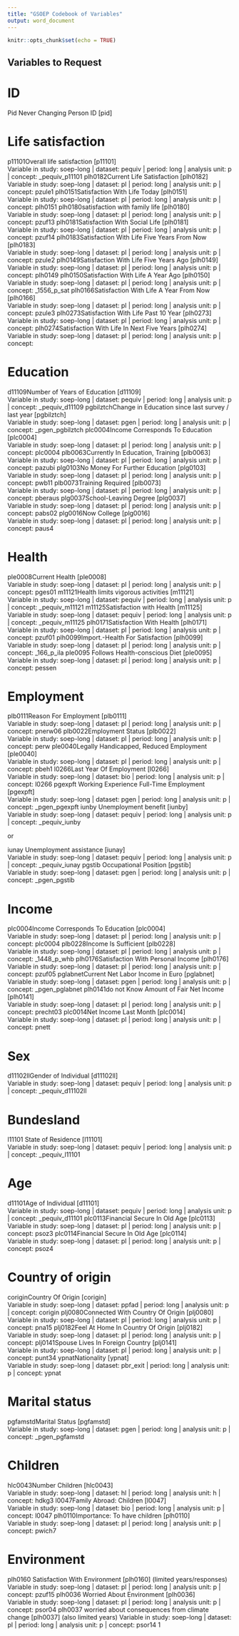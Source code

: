 ```yaml
---
title: "GSOEP Codebook of Variables"
output: word_document
---
```


```r
knitr::opts_chunk$set(echo = TRUE)
```

## Variables to Request



# ID
 Pid Never Changing Person ID [pid] 


# Life satisfaction
   p11101Overall life satisfaction [p11101]  
Variable in study: soep-long | dataset: pequiv | period: long | analysis unit: p | concept: _pequiv_p11101
   plh0182Current Life Satisfaction [plh0182]  
Variable in study: soep-long | dataset: pl | period: long | analysis unit: p | concept: pzule1
   plh0151Satisfaction With Life Today [plh0151]  
Variable in study: soep-long | dataset: pl | period: long | analysis unit: p | concept: plh0151
   plh0180satisfaction with family life [plh0180]  
Variable in study: soep-long | dataset: pl | period: long | analysis unit: p | concept: pzuf13
   plh0181Satisfaction With Social Life [plh0181]  
Variable in study: soep-long | dataset: pl | period: long | analysis unit: p | concept: pzuf14
   plh0183Satisfaction With Life Five Years From Now [plh0183]  
Variable in study: soep-long | dataset: pl | period: long | analysis unit: p | concept: pzule2
   plh0149Satisfaction With Life Five Years Ago [plh0149]  
Variable in study: soep-long | dataset: pl | period: long | analysis unit: p | concept: plh0149
   plh0150Satisfaction With Life A Year Ago [plh0150]  
Variable in study: soep-long | dataset: pl | period: long | analysis unit: p | concept: _1556_p_sat
   plh0166Satisfaction With Life A Year From Now [plh0166]  
Variable in study: soep-long | dataset: pl | period: long | analysis unit: p | concept: pzule3
   plh0273Satisfaction With Life Past 10 Year [plh0273]  
Variable in study: soep-long | dataset: pl | period: long | analysis unit: p | concept:
   plh0274Satisfaction With Life In Next Five Years [plh0274]  
Variable in study: soep-long | dataset: pl | period: long | analysis unit: p | concept:


# Education	
 d11109Number of Years of Education [d11109]  
Variable in study: soep-long | dataset: pequiv | period: long | analysis unit: p | concept: _pequiv_d11109
 pgbilztchChange in Education since last survey / last year [pgbilztch]  
Variable in study: soep-long | dataset: pgen | period: long | analysis unit: p | concept: _pgen_pgbilztch
   plc0004Income Corresponds To Education [plc0004]  
Variable in study: soep-long | dataset: pl | period: long | analysis unit: p | concept: plc0004
   plb0063Currently In Education, Training [plb0063]  
Variable in study: soep-long | dataset: pl | period: long | analysis unit: p | concept: pazubi
   plg0103No Money For Further Education [plg0103]  
Variable in study: soep-long | dataset: pl | period: long | analysis unit: p | concept: pwb11
   plb0073Training Required [plb0073]  
Variable in study: soep-long | dataset: pl | period: long | analysis unit: p | concept: pberaus
   plg0037School-Leaving Degree [plg0037]  
Variable in study: soep-long | dataset: pl | period: long | analysis unit: p | concept: pabs02
   plg0016Now College [plg0016]  
Variable in study: soep-long | dataset: pl | period: long | analysis unit: p | concept: paus4


# Health
   ple0008Current Health [ple0008]  
Variable in study: soep-long | dataset: pl | period: long | analysis unit: p | concept: pges01
   m11121Health limits vigorous activities [m11121]  
Variable in study: soep-long | dataset: pequiv | period: long | analysis unit: p | concept: _pequiv_m11121
   m11125Satisfaction with Health [m11125]  
Variable in study: soep-long | dataset: pequiv | period: long | analysis unit: p | concept: _pequiv_m11125
   plh0171Satisfaction With Health [plh0171]  
Variable in study: soep-long | dataset: pl | period: long | analysis unit: p | concept: pzuf01
   plh0099Import.-Health For Satisfaction [plh0099]  
Variable in study: soep-long | dataset: pl | period: long | analysis unit: p | concept: _166_p_ila
  ple0095 Follows Health-conscious Diet [ple0095]  
Variable in study: soep-long | dataset: pl | period: long | analysis unit: p | concept: pessen


# Employment
   plb0111Reason For Employment [plb0111]  
Variable in study: soep-long | dataset: pl | period: long | analysis unit: p | concept: pnerw06
 plb0022Employment Status [plb0022]  
Variable in study: soep-long | dataset: pl | period: long | analysis unit: p | concept: perw
   ple0040Legally Handicapped, Reduced Employment [ple0040]  
Variable in study: soep-long | dataset: pl | period: long | analysis unit: p | concept: pbeh1
   l0266Last Year Of Employment [l0266]  
Variable in study: soep-long | dataset: bio | period: long | analysis unit: p | concept: l0266
  pgexpft Working Experience Full-Time Employment [pgexpft]  
Variable in study: soep-long | dataset: pgen | period: long | analysis unit: p | concept: _pgen_pgexpft
  iunby Unemployment benefit [iunby]  
Variable in study: soep-long | dataset: pequiv | period: long | analysis unit: p | concept: _pequiv_iunby 

or

  iunay Unemployment assistance [iunay]  
Variable in study: soep-long | dataset: pequiv | period: long | analysis unit: p | concept: _pequiv_iunay
  pgstib Occupational Position [pgstib]  
Variable in study: soep-long | dataset: pgen | period: long | analysis unit: p | concept: _pgen_pgstib


# Income
   plc0004Income Corresponds To Education [plc0004]  
Variable in study: soep-long | dataset: pl | period: long | analysis unit: p | concept: plc0004
   plb0228Income Is Sufficient [plb0228]  
Variable in study: soep-long | dataset: pl | period: long | analysis unit: p | concept: _1448_p_whb
   plh0176Satisfaction With Personal Income [plh0176]  
Variable in study: soep-long | dataset: pl | period: long | analysis unit: p | concept: pzuf05
   pglabnetCurrent Net Labor Income in Euro [pglabnet]  
Variable in study: soep-long | dataset: pgen | period: long | analysis unit: p | concept: _pgen_pglabnet
   plh0141do not Know Amount of Fair Net Income [plh0141]  
Variable in study: soep-long | dataset: pl | period: long | analysis unit: p | concept: precht03
   plc0014Net Income Last Month [plc0014]  
Variable in study: soep-long | dataset: pl | period: long | analysis unit: p | concept: pnett


# Sex
   d11102llGender of Individual [d11102ll]  
Variable in study: soep-long | dataset: pequiv | period: long | analysis unit: p | concept: _pequiv_d11102ll


# Bundesland
l11101 State of Residence [l11101]  
Variable in study: soep-long | dataset: pequiv | period: long | analysis unit: p | concept: _pequiv_l11101


# Age
   d11101Age of Individual [d11101]  
Variable in study: soep-long | dataset: pequiv | period: long | analysis unit: p | concept: _pequiv_d11101
   plc0113Financial Secure In Old Age [plc0113]  
Variable in study: soep-long | dataset: pl | period: long | analysis unit: p | concept: psoz3
   plc0114Financial Secure In Old Age [plc0114]  
Variable in study: soep-long | dataset: pl | period: long | analysis unit: p | concept: psoz4


# Country of origin
   coriginCountry Of Origin [corigin]  
Variable in study: soep-long | dataset: ppfad | period: long | analysis unit: p | concept: corigin
   plj0080Connected With Country Of Origin [plj0080]  
Variable in study: soep-long | dataset: pl | period: long | analysis unit: p | concept: pna15
   plj0182Feel At Home In Country Of Origin [plj0182]  
Variable in study: soep-long | dataset: pl | period: long | analysis unit: p | concept:
   plj0141Spouse Lives In Foreign Country [plj0141]  
Variable in study: soep-long | dataset: pl | period: long | analysis unit: p | concept: punt34
   ypnatNationality [ypnat]  
Variable in study: soep-long | dataset: pbr_exit | period: long | analysis unit: p | concept: ypnat


# Marital status
   pgfamstdMarital Status [pgfamstd]  
Variable in study: soep-long | dataset: pgen | period: long | analysis unit: p | concept: _pgen_pgfamstd


# Children
   hlc0043Number Children [hlc0043]  
Variable in study: soep-long | dataset: hl | period: long | analysis unit: h | concept: hdkg3
   l0047Family Abroad: Children [l0047]  
Variable in study: soep-long | dataset: bio | period: long | analysis unit: p | concept: l0047
   plh0110Importance: To have children [plh0110]  
Variable in study: soep-long | dataset: pl | period: long | analysis unit: p | concept: pwich7


# Environment
plh0160 Satisfaction With Environment [plh0160]  	(limited years/responses) 
Variable in study: soep-long | dataset: pl | period: long | analysis unit: p | concept: pzuf15 
plh0036 Worried About Environment [plh0036]  
Variable in study: soep-long | dataset: pl | period: long | analysis unit: p | concept: psor04
plh0037 worried about consequences from climate change [plh0037] 	(also limited years) 
Variable in study: soep-long | dataset: pl | period: long | analysis unit: p | concept: psor14
1

